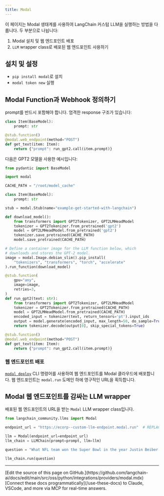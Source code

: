 ```yaml
---
title: Modal
---
```


이 페이지는 Modal 생태계를 사용하여 LangChain 커스텀 LLM을 실행하는 방법을 다룹니다.
두 부분으로 나뉩니다:

1. Modal 설치 및 웹 엔드포인트 배포
2. `LLM` wrapper class로 배포된 웹 엔드포인트 사용하기

## 설치 및 설정

- `pip install modal`로 설치
- `modal token new` 실행

## Modal Function과 Webhook 정의하기

prompt를 반드시 포함해야 합니다. 엄격한 response 구조가 있습니다:

```python
class Item(BaseModel):
    prompt: str

@stub.function()
@modal.web_endpoint(method="POST")
def get_text(item: Item):
    return {"prompt": run_gpt2.call(item.prompt)}
```

다음은 GPT2 모델을 사용한 예시입니다:

```python
from pydantic import BaseModel

import modal

CACHE_PATH = "/root/model_cache"

class Item(BaseModel):
    prompt: str

stub = modal.Stub(name="example-get-started-with-langchain")

def download_model():
    from transformers import GPT2Tokenizer, GPT2LMHeadModel
    tokenizer = GPT2Tokenizer.from_pretrained('gpt2')
    model = GPT2LMHeadModel.from_pretrained('gpt2')
    tokenizer.save_pretrained(CACHE_PATH)
    model.save_pretrained(CACHE_PATH)

# Define a container image for the LLM function below, which
# downloads and stores the GPT-2 model.
image = modal.Image.debian_slim().pip_install(
    "tokenizers", "transformers", "torch", "accelerate"
).run_function(download_model)

@stub.function(
    gpu="any",
    image=image,
    retries=3,
)
def run_gpt2(text: str):
    from transformers import GPT2Tokenizer, GPT2LMHeadModel
    tokenizer = GPT2Tokenizer.from_pretrained(CACHE_PATH)
    model = GPT2LMHeadModel.from_pretrained(CACHE_PATH)
    encoded_input = tokenizer(text, return_tensors='pt').input_ids
    output = model.generate(encoded_input, max_length=50, do_sample=True)
    return tokenizer.decode(output[0], skip_special_tokens=True)

@stub.function()
@modal.web_endpoint(method="POST")
def get_text(item: Item):
    return {"prompt": run_gpt2.call(item.prompt)}
```

### 웹 엔드포인트 배포

[`modal deploy`](https://modal.com/docs/reference/cli/deploy) CLI 명령어를 사용하여 웹 엔드포인트를 Modal 클라우드에 배포합니다.
웹 엔드포인트는 `modal.run` 도메인 하에 영구적인 URL을 획득합니다.

## Modal 웹 엔드포인트를 감싸는 LLM wrapper

배포된 웹 엔드포인트의 URL을 받는 `Modal` LLM wrapper class입니다.

```python
from langchain_community.llms import Modal

endpoint_url = "https://ecorp--custom-llm-endpoint.modal.run"  # REPLACE ME with your deployed Modal web endpoint's URL

llm = Modal(endpoint_url=endpoint_url)
llm_chain = LLMChain(prompt=prompt, llm=llm)

question = "What NFL team won the Super Bowl in the year Justin Beiber was born?"

llm_chain.run(question)
```

---

<Callout icon="pen-to-square" iconType="regular">
    [Edit the source of this page on GitHub.](https://github.com/langchain-ai/docs/edit/main/src/oss/python/integrations/providers/modal.mdx)
</Callout>
<Tip icon="terminal" iconType="regular">
    [Connect these docs programmatically](/use-these-docs) to Claude, VSCode, and more via MCP for    real-time answers.
</Tip>
